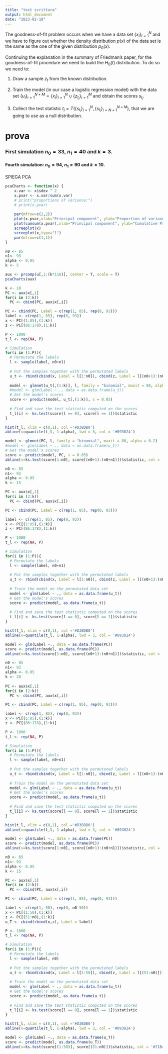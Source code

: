 ```yaml
---
title: "test scrittura"
output: html_document
date: "2023-02-18"
---
```


The goodness-of-fit problem occurs when we have a data set $\{x_i\}_{i=1}^{N}$ and we have to figure out whether the density distribution $p(x)$ of the data set is the same as the one of the given distribution $p_0(x)$.

Continuing the explanation in the summary of Friedman's paper, for the goodness-of-fit procedure we need to build the $H_0(t)$ distribution. To do so we need to: 

1. Draw a sample $z_t$ from the known distribution.

2. Train the model (in our case a logistic regression model) with the data set $\{u_i\}_{i=1}^{N+M}=\{x_i\}_{i=1}^{N} \cup \{z_{t_i}\}_{i=1}^{M}$ and obtain the scores $s_{t_i}$.

3. Collect the test statistic $t_l = T(\{s_{t_i}\}_{i=1}^{N}, \{s_{t_i}\}_{i=N + 1}^{N+M})$, that we are going to use as a null distribution.

# prova 

### First simulation $n_0 = 33$, $n_1 = 40$ and $k = 3$.
<div align="center"> <h4> <b> Fourth simulation: $n_0 = 94$, $n_1 = 90$ and $k = 10$. </b> </h4></div>



SPIEGA PCA

```r
pcaCharts <- function(x) {
    x.var <- x$sdev ^ 2
    x.pvar <- x.var/sum(x.var)
    # print("proportions of variance:")
    # print(x.pvar)
    
    par(mfrow=c(2,2))
    plot(x.pvar,xlab="Principal component", ylab="Proportion of variance explained", ylim=c(0,1), type='b')
    plot(cumsum(x.pvar),xlab="Principal component", ylab="Cumulative Proportion of variance explained", ylim=c(0,1), type='b')
    screeplot(x)
    screeplot(x,type="l")
    par(mfrow=c(1,1))
}

```

```r
n0 <- 85
n1<- 93
alpha <- 0.05
k <- 5

aux <- prcomp(u[,1:(k*116)], center = T, scale = T)
pcaCharts(aux)

```


```r
k <- 10
PC <- aux$x[,1]  
for(i in (2:k))
  PC <- cbind(PC, aux$x[,i])

PC <- cbind(PC, Label = c(rep(1, 85), rep(0, 93)))
label <- c(rep(1, 85), rep(0, 93))
x <- PC[(1:85),(1:k)]
z <- PC[(86:178),(1:k)]

P <- 1000
t_l <- rep(NA, P)

# Simulation
for(i in (1:P)){  
  # Permutate the labels
  l <- sample(label, n0+n1)
  
  # Put the samples together with the permutated labels
  u_t <- rbind(cbind(x, Label = l[1:n0]), cbind(z, Label = l[(n0+1):(n0+n1)]))
      
  model <- glmnet(u_t[,(1:k)], l, family = "binomial", maxit = 80, alpha = 0.2)
  #model <- glm(Label ~ ., data = as.data.frame(u_t))
  # Get the model's scores
  score <- predict(model, u_t[,(1:k)], s = 0.05)
    
  # Find and save the test statistic computed on the scores
  t_l[i] <- ks.test(score[l == 0], score[l == 1])$statistic
}
```


```r
hist(t_l, xlim = c(0,1), col ='#D3BDB0')
abline(v=quantile(t_l, 1-alpha), lwd = 3, col = '#093824')

model <- glmnet(PC, l, family = "binomial", maxit = 80, alpha = 0.2)
#model <- glm(Label ~ ., data = as.data.frame(u_t))
# Get the model's scores
score <- predict(model, PC, s = 0.05)
abline(v=ks.test(score[1:n0], score[(n0+1):(n0+n1)])$statistic, col = '#71B48D', lwd =3)

```

```r
n0 <- 85
n1<- 93
alpha <- 0.05
k <- 15

PC <- aux$x[,1]  
for(i in (2:k))
  PC <- cbind(PC, aux$x[,i])

PC <- cbind(PC, Label = c(rep(1, 85), rep(0, 93)))

label <- c(rep(1, 85), rep(0, 93))
x <- PC[(1:85),(1:k)]
z <- PC[(86:178),(1:k)]

P <- 1000
t_l <- rep(NA, P)

# Simulation
for(i in (1:P)){  
  # Permutate the labels
  l <- sample(label, n0+n1)
  
  # Put the samples together with the permutated labels
  u_t <- rbind(cbind(x, Label = l[1:n0]), cbind(z, Label = l[(n0+1):(n0+n1)])) 
      
  # Train the model on the permutated data set
  model <- glm(Label ~ ., data = as.data.frame(u_t))
  # Get the model's scores
  score <- predict(model, as.data.frame(u_t))   
    
  # Find and save the test statistic computed on the scores
  t_l[i] <- ks.test(score[l == 0], score[l == 1])$statistic
}
```

```r
hist(t_l, xlim = c(0,1), col ='#D3BDB0')
abline(v=quantile(t_l, 1-alpha), lwd = 3, col = '#093824')

model <- glm(Label ~., data = as.data.frame(PC))
score <- predict(model, as.data.frame(PC))
abline(v=ks.test(score[1:n0], score[(n0+1):(n0+n1)])$statistic, col = '#71B48D', lwd =3)
```

```r
n0 <- 85
n1<- 93
alpha <- 0.05
k <- 20
 
PC <- aux$x[,1]  
for(i in (2:k))
  PC <- cbind(PC, aux$x[,i])

PC <- cbind(PC, Label = c(rep(1, 85), rep(0, 93)))

label <- c(rep(1, 85), rep(0, 93))
x <- PC[(1:85),(1:k)]
z <- PC[(86:178),(1:k)]

P <- 1000
t_l <- rep(NA, P)

# Simulation
for(i in (1:P)){  
  # Permutate the labels
  l <- sample(label, n0+n1)
  
  # Put the samples together with the permutated labels
  u_t <- rbind(cbind(x, Label = l[1:n0]), cbind(z, Label = l[(n0+1):(n0+n1)]))
      
  # Train the model on the permutated data set
  model <- glm(Label ~ ., data = as.data.frame(u_t))
  # Get the model's scores
  score <- predict(model, as.data.frame(u_t))   
    
  # Find and save the test statistic computed on the scores
  t_l[i] <- ks.test(score[l == 0], score[l == 1])$statistic
}
```


```r
hist(t_l, xlim = c(0,1), col ='#D3BDB0')
abline(v=quantile(t_l, 1-alpha), lwd = 3, col = '#093824')

model <- glm(Label ~., data = as.data.frame(PC))
score <- predict(model, as.data.frame(PC))
abline(v=ks.test(score[1:n0], score[(n0+1):(n0+n1)])$statistic, col = '#71B48D', lwd =3)
```


```r
n0 <- 85
n1<- 93
alpha <- 0.05
k <- 15

PC <- aux$x[,1]  
for(i in (2:k))
  PC <- cbind(PC, aux$x[,i])

PC <- cbind(PC, Label = c(rep(1, 85), rep(0, 93)))

label <- c(rep(1, 50), rep(0, n0-50))
x <- PC[(1:50),(1:k)]
z <- PC[(51:n0),(1:k)]
u_T <- cbind(rbind(x,z), Label = label)

P <- 1000
t_l <- rep(NA, P)

# Simulation
for(i in (1:P)){  
  # Permutate the labels
  l <- sample(label, n0)
  
  # Put the samples together with the permutated labels
  u_t <- rbind(cbind(x, Label = l[1:50]), cbind(z, Label = l[(51:n0)])) 
      
  # Train the model on the permutated data set
  model <- glm(Label ~ ., data = as.data.frame(u_t))
  # Get the model's scores
  score <- predict(model, as.data.frame(u_t))   
    
  # Find and save the test statistic computed on the scores
  t_l[i] <- ks.test(score[l == 0], score[l == 1])$statistic
}
```

```r
hist(t_l, xlim = c(0,1), col ='#D3BDB0')
abline(v=quantile(t_l, 1-alpha), lwd = 3, col = '#093824')

model <- glm(Label ~., data = as.data.frame(u_T))
score <- predict(model, as.data.frame(u_T))
abline(v=ks.test(score[(1:50)], score[(51:n0)])$statistic, col = '#71B48D', lwd =3)
```